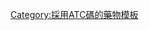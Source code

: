 {{Navbox
 | name = 安眠药和镇静剂
 | title = [[安眠药]]/[[镇静剂]] ([[ATC代码_(N05)#N05C_.E5.82.AC.E7.9C.A0.E8.8D.AF.E5.92.8C.E9.95.87.E9.9D.99.E8.8D.AF.EF.BC.88Hypnotics_and_sedatives.EF.BC.89|ATC代码 (N05C)]])
 | state = {{{state<includeonly>|collapsed</includeonly>}}}
 | listclass = hlist

 | group1 = [[Γ-氨基丁酸A型受体]]
 | list1 = {{Navbox|child

   | group1 = [[醇]]
   | list1 =
* [[2-甲基-2-丁醇]]
* [[氯醛己醇]]（[[:en:Chloralodol|英文]]）
* [[乙醇 (藥物)|乙醇]]
** [[酒]]
* [[氯乙基戊烯炔醇]]（[[:en:Ethchlorvynol|英文]]）
* [[甲基戊炔醇]]（[[:en:Methylpentynol|英文]]）
* [[2,2,2-三氯乙醇]]

   | group2 = [[巴比妥类药物]]
   | list2 =
* [[阿洛巴比妥]]（[[:en:Allobarbital|英文]]）
* [[异戊巴比妥]]
* [[阿普比妥]]（[[:en:Aprobarbital|英文]]）
* [[巴比妥]]
* [[仲丁比妥]]（[[:en:Butabarbital|英文]]）
* [[丁巴比妥]]（[[:en:Butobarbital|英文]]）
* [[环巴比妥]]（[[:en:Cyclobarbital|英文]]）
* [[依沙比妥]]（[[:en:Ethallobarbital|英文]]）
* [[环庚比妥]]（[[:en:Heptabarb|英文]]）
* [[环己巴比妥]]
* [[甲苯巴比妥]]（[[:en:Mephobarbital|英文]]）
* [[美索比妥]]（[[:en:Methohexital|英文]]）
* [[戊巴比妥]]
* [[苯烯比妥]]（[[:en:Phenallymal|英文]]）
* [[苯巴比妥]]
* [[二丙基巴比妥]]（[[:en:Propylbarbital|英文]]）
* [[烯丙羟丙巴比妥]]（[[:en:Proxibarbal|英文]]）
* [[西可巴比妥]]（[[:en:Reposal|英文]]）
* [[司可巴比妥]]（[[:en:Secobarbital|英文]]）
* [[他布酮]]（[[:en:Talbutal|英文]]）
* [[硫戊巴比妥]]（[[:en:Thiamylal|英文]]）
* [[硫喷妥钠]]
* [[戊烯巴比妥]]（[[:en:Vinbarbital|英文]]）
* [[乙烯戊巴比妥]]（[[:en:Vinylbital|英文]]）

   | group3 = [[苯二氮䓬类]]
   | list3 =
* {{tsl|en|Brotizolam|溴替唑仑}}
* [[西诺西泮]]（[[:en:Cinolazepam|英文]]）
* [[氯马唑仑]]（[[:en:Climazolam|英文]]）
* [[度氟西泮]]（[[:en:Doxefazepam|英文]]）
* [[艾司唑仑]]
* [[氟硝西泮]]
* [[氟西泮]]
* [[氟托西泮]]（[[:en:Flutoprazepam|英文]]）
* [[海洛唑仑]]（[[:en:Haloxazolam|英文]]）
* [[氯普唑仑]]（[[:en:Loprazolam|英文]]）
* [[氯甲西泮]]（[[:en:Lormetazepam|英文]]）
* [[咪达唑仑]]
* [[硝甲西泮]]（[[:en:Nimetazepam|英文]]）
* [[硝基安定]]（[[:en:Nitrazepam|英文]]）
* [[芬纳西泮]]（[[:en:Phenazepam|英文]]）
* [[四氟硫安定]]（[[:en:Quazepam|英文]]）
* [[羟基安定]]（[[:en:Temazepam|英文]]）
* [[三唑仑]]

   | group4 = [[氨基甲酸酯]]
   | list4 =
* [[异丙基甲丁双脲]]（[[:en:Carisoprodol|英文]]）
* [[依米氨酯]]（[[:en:Emylcamate|英文]]）
* [[炔己蚁胺]]（[[:en:Ethinamate|英文]]）
* [[己丙氨酯]]（[[:en:Hexapropymate|英文]]）
* [[氨甲丙二酯]]（[[:en:Meprobamate|英文]]）
* [[美索巴莫]]（[[:en:Methocarbamol|英文]]）
* [[苯丙氨酯]]（[[:en:Phenprobamate|英文]]）
* [[丙环氨酯]]（[[:en:Procymate|英文]]）
* [[泰巴氨酯]]（[[:en:Tybamate|英文]]）

   | group5 = [[咪唑]]
   | list5 =
* [[依托咪酯]]（[[:en:Etomidate|英文]]）
* [[美托咪酯]]（[[:en:Metomidate|英文]]）
* [[丙泊酯]]（[[:en:Propoxate|英文]]）

   | group6 = * [[一酰脲]]（[[:en:Monoureide|英文]]）
   | list6 =
* [[醋卡溴脲]]
* [[丙戊酰脲]]（[[:en:Apronal|英文]]）
* [[溴异戊酰脲]]（[[:en:Bromisoval|英文]]）
* [[异辛酰脲]]（[[:en:Capuride|英文]]）
* [[二乙代溴乙酰脲]]（[[:en:Carbromal|英文]]）
* [[乙巴酰脲]]（[[:en:Ectylurea|英文]]）

   | group7 = * [[神经活性甾体]]（[[:en:Neuroactive steroid|英文]]）
   | list7 =
* [[醋溴考尔]]（[[:en:Acebrochol|英文]]）
* [[别孕烯醇酮]]（[[:en:Allopregnanolone|英文]]）
* [[阿法多龙]]（[[:en:Alfadolone|英文]]）
* [[阿法克龙]]（[[:en:Alphaxolone|英文]]）
* [[乙他诺隆]]（[[:en:Eltanolone|英文]]）
* [[羟孕二酮]]（[[:en:Hydroxydione|英文]]）
* [[米那索龙]]（[[:en:Minaxolone|英文]]）
* [[孕酮]]

   | group8 = * [[非苯二氮䓬类]]（[[:en:Nonbenzodiazepine|英文]]）
   | list8 =
* [[艾司佐匹克隆]]
* [[英地扑龙]]（[[:en:Indiplon|英文]]）
* [[利瑞喹尼]]（[[:en:Lirequinil|英文]]）
* [[奈可吡旦]]（[[:en:Necopidem|英文]]）
* [[帕秦克隆]]（[[:en:Pazinaclone|英文]]）
* [[沙立吡旦]]（[[:en:Saripidem|英文]]）
* [[舒普罗酮]]（[[:en:Suproclone|英文]]）
* [[舒立克隆]]（[[:en:Suriclone|英文]]）
* [[扎来普隆]]（[[:en:Zaleplon|英文]]）
* [[唑吡坦]]
* [[佐匹克隆]]

   | group9 = [[酚]]
   | list9 =
* [[磷丙泊酚]]（[[:en:Fospropofol|英文]]）
* [[异丙酚]]

   | group10 = * [[啶二酮]]（[[:en:Piperidinedione|英文]]）
   | list10 =
* [[苯乙哌啶酮]]（[[:en:Glutethimide|英文]]）
* [[甲乙哌酮]]（[[:en:Methyprylon|英文]]）
* [[二乙吡啶二酮]]（[[:en:Pyrithyldione|英文]]）
* [[二乙哌啶二酮]]（[[:en:Piperidione|英文]]）

   | group11 = [[喹唑啉酮]]
   | list11 =
* [[氨氟喹酮]]（[[:en:Afloqualone|英文]]）
* [[氯喹酮]]（[[:en:Cloroqualone|英文]]）
* [[地普喹酮]]（[[:en:Diproqualone|英文]]）
* [[依他喹酮]]（[[:en:Etaqualone|英文]]）
* [[甲溴喹酮]]（[[:en:Mebroqualone|英文]]）
* [[氯安眠酮]]（[[:en:Mecloqualone|英文]]）
* [[安眠酮]]
* [[甲基喹酮]]（[[:en:Methylmethaqualone|英文]]）
* [[硝基喹酮]]（[[:en:Nitromethaqualone|英文]]）

   | group12 = * [[吸入式麻醉剂|挥发性、气体试剂]]（[[:en:Inhalational anaesthetic|英文]]）
   | list12 =
* [[苯乙酮]]
* [[n-乙酰甘氨酰胺-水合氯醛]]（[[:en:Acetylglycinamide chloral hydrate|英文]]）
* Centalun（中文名不详）（[[:en:Centalun|英文]]）
* [[氯醛甜菜碱]]（[[:en:Chloral betaine|英文]]）
* [[水合氯醛]]
* [[三聚乙醛]]（[[:en:Paraldehyde|英文]]）

   | group13 = 其它
   | list13 =
* [[溴化物]] 
** [[溴化锂]]
** [[溴化钾]]
** [[溴化钠]]
* [[氯醛糖]]（[[:en:Chloralose|英文]]）
* [[氯美噻唑]]（[[:en:Clomethiazole|英文]]）
* [[氯醛比林]]（[[:en:Dichloralphenazone|英文]]）
* [[加波沙朵]]（[[:en:Gaboxadol|英文]]）
* [[罗雷利唑]]（[[:en:Loreclezole|英文]]）
* [[卡瓦胡椒]]的組成物
** [[卡瓦内脂]]（[[:en:Kavalactone|英文]]）
* [[培曲氯醛]]（[[:en:Petrichloral|英文]]）
* [[磺酰基烷烃]]（[[:en:Sulfonylalkane|英文]]）
** {{tsl|en|Sulfonmethane|二乙眠砜}}
** [[三乙眠砜]]（[[:en:Trional|英文]]）
** [[四乙眠砜]]（[[:en:Tetronal|英文]]）
* [[三氯福司]]（[[:en:Triclofos|英文]]）
* [[纈草]] 的組成物
** [[异戊酰胺]]（[[:en:Isovaleramide|英文]]）
** [[3-甲基丁酸]]
** [[缬草酸]]（[[:en:Valerenic acid|英文]]）
}}

 | group2 = * [[γ-氨基丁酸B受体|GABA<sub>B</sub>受体]]（[[:en:GABAB receptor|英文]]）
| list2 =
* [[1,4-丁二醇]]
* [[醋羟丁酸]]（[[:en:Aceburic acid|英文]]）
* [[巴氯芬]]（[[:en:Baclofen|英文]]）
* [[3-羟基-4-氨基丁酸]]（[[:en:GABOB|英文]]）
* [[Γ-丁内酯]]
* [[γ-戊内酯]]（[[:en:gamma-Valerolactone|英文]]）
* [[菲尼布特]]（[[:en:Phenibut|英文]]）

 | group3 = * [[H1受体|H<sub>1</sub>]]（[[:en:H1 receptor|英文]]）
| list3 = {{Navbox|child

   | group1 = [[抗組織胺藥]]
   | list1 =
* [[丁硫二苯胺]]（[[:en:Captodiame|英文]]）
* [[赛庚啶]]（[[:en:Cyproheptadine|英文]]）
* [[苯海拉明]]
* [[多西拉敏]]（[[:en:Doxylamine|英文]]）
* [[羟嗪]]
* [[噻吡二胺]]（[[:en:Methapyrilene|英文]]）
* [[非尼拉敏]]
* [[鹽酸異丙嗪]]
* [[丙酰马嗪]]（[[:en:Propiomazine|英文]]）

   | group2 = [[抗抑郁药]]
   | list2 =
* [[三环类抗抑郁药]]
** [[阿米替林]]
** [[多虑平]]（[[:en:Doxepin|英文]]）
** [[三甲丙咪嗪]]（[[:en:Trimipramine|英文]]）等等
* [[四环类抗抑郁药]]
** [[米塞林]]
** [[米氮平]]等等

   | group3 = [[抗精神病药]]
   | list3 =
* [[抗精神分裂症药物]]（[[:en:Typical antipsychotic|英文]]）
** [[氯丙嗪]]
** [[甲硫达嗪]]（[[:en:Thioridazine|英文]]）等等
* [[非典型抗精神病药物]]（[[:en:Atypical antipsychotic|英文]]）
** [[奥氮平]]
** [[喹硫平]]
** [[維思通]]等等

 }}

 | group5 = * [[α-2肾上腺素能受体|α<sub>2</sub>-Adrenergic]]（[[:en:Alpha-2 adrenergic receptor|英文]]）
| list5 =
* [[可乐定]]（[[:en:Clonidine|英文]]）
* [[地托咪定]]（[[:en:Detomidine|英文]]）
* [[右旋美托咪啶]]（[[:en:Dexmedetomidine|英文]]）
* [[洛非西定]]（[[:en:Lofexidine|英文]]）
* [[美托咪定]]（[[:en:Medetomidine|英文]]）
* [[罗米非定]]（[[:en:Romifidine|英文]]）
* [[替扎尼定]]（[[:en:Tizanidine|英文]]）
* [[赛拉嗪]]（[[:en:Xylazine|英文]]）

 | group6 = * [[5-HT2A受体|5-HT<sub>2A</sub>]]（[[:en:5-HT2A receptor|英文]]）
| list6 = {{Navbox|child

   | group1 = [[抗抑郁药]]
   | list1 =
* [[曲唑酮]]（[[:en:Trazodone|英文]]）
* [[三环类抗抑郁药]]
** [[阿米替林]]
** [[多虑平]]（[[:en:Doxepin|英文]]）
** [[三甲丙咪嗪]]（[[:en:Trimipramine|英文]]）等等
* [[四环类抗抑郁药]]
** [[米塞林]]
** [[米氮平]]等等

   | group2 = [[抗精神病药]]
   | list2 =
* [[抗精神分裂症药物]]（[[:en:Typical antipsychotic|英文]]）
** [[氯丙嗪]]
** [[甲硫达嗪]]（[[:en:Thioridazine|英文]]）等等
* [[非典型抗精神病药物]]（[[:en:Atypical antipsychotic|英文]]）
** [[奥氮平]]
** [[喹硫平]]
** [[維思通]]等等

   | group3 = 其它
   | list3 =
* [[烟胺哌嗪]]（[[:en:Niaprazine|英文]]）

 }}

 | group7 = * [[褪黑激素受体]]（[[:en:Melatonin receptor|英文]]）
 | list7 =
* [[阿戈美拉汀]]
* [[褪黑素]]
* [[雷美替胺]]（[[:en:Ramelteon|英文]]）
* [[他司美琼]]（[[:en:Tasimelteon|英文]]）

 | group8 = * [[食欲素受体]]（[[:en:Orexin receptor|英文]]）
| list8 =
*[[阿莫雷生]]（[[:en:Almorexant|英文]]）
* Filorexant（中文名不详）（[[:en:Filorexant|英文]]）
* [[苏沃雷生]]（[[:en:Suvorexant|英文]]）

 | group9 = 其它
 | list9 =
* [[大麻二酚]]
** [[大麻]]
* [[氯苯烷基二醇]] 
** {{tsl|en|Fenpentadiol|氯苯己基戊二醇}}
** {{tsl|en|Metaglycodol|美他二醇}}
** {{tsl|en|Phenaglycodol|非那二醇}}
* {{tsl|en|2,2-Diethyl-1,3-propanediol|二乙丙二醇}}
* {{tsl|en|Evoxine|尖叶云香碱}}
* {{tsl|en|Fenadiazole|酚二唑}}
* {{tsl|en|Gabapentinoid|加巴喷丁类药物}}
** [[加巴喷丁]]
** [[加巴喷丁酯]]（[[:en:Gabapentin enacarbil|英文]]）
** [[非尼布特]]（[[:en:Phenibut|英文]]）
** [[普瑞巴林]]（[[:en:Pregabalin|英文]]）
* [[愈创木酚甘油醚]]（[[:en:Guaifenesin|英文]]）相關的 [[肌肉鬆弛劑]]
** [[氯酚甘油醚]]（[[:en:Chlorphenesin|英文]]）
** [[甲酚甘油醚]]（[[:en:Mephenesin|英文]]）
** [[美芬诺酮]]（[[:en:Mephenoxalone|英文]]）
** [[美他沙酮]]（[[:en:Metaxalone|英文]]）
** [[美索巴莫]]（[[:en:Methocarbamol|英文]]）
* [[烟胺哌嗪]]（[[:en:Niaprazine|英文]]）
* [[鴉片類藥物]]
** [[羟考酮]]（[[:en:Oxycodone|英文]]）
** [[嗎啡]]
** [[乙甲丁酰胺]]（[[:en:Embutramide|英文]]）
* [[西番蓮屬]]
* [[東莨菪鹼]]
* [[曲唑酮]]（[[:en:Trazodone|英文]]）
* [[4-羟基-4-甲基戊酸]]（[[:en:UMB68|英文]]）
* [[乙甲戊酰胺]]（[[:en:Valnoctamide|英文]]）

}}<noinclude>
{{collapsible option}}
[[Category:採用ATC碼的藥物模板]]
</noinclude>